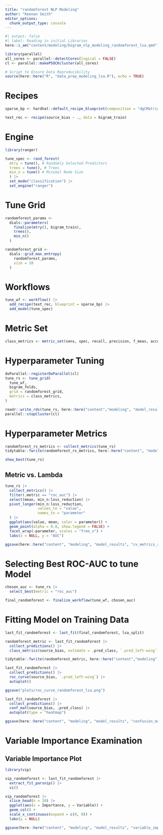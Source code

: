 ---
title: "randomforest NLP Modeling"
author: "Keenan Smith"
editor_options: 
  chunk_output_type: console
---

```{r}
#| output: false
#| label: Reading in initial Libraries
here::i_am("content/modeling/bigram_nlp_modeling_randomforest_lsa.qmd")

library(parallel)
all_cores <- parallel::detectCores(logical = FALSE)
cl <- parallel::makePSOCKcluster(all_cores)

# Script to Ensure Data Reproducibility
source(here::here("R", "data_prep_modeling_lsa.R"), echo = TRUE)
```

# Recipes

```{r}
sparse_bp <- hardhat::default_recipe_blueprint(composition = "dgCMatrix")

text_rec <- recipe(source_bias ~ ., data = bigram_train)
```

# Engine

```{r}
library(ranger)

tune_spec <- rand_forest(
  mtry = tune(), # Randomly Selected Predictors
  trees = tune(), # Trees
  min_n = tune() # Minimal Node Size
  ) |>
  set_mode("classification") |>
  set_engine("ranger")
```

# Tune Grid

```{r}
randomforest_params <- 
  dials::parameters(
    finalize(mtry(), bigram_train),
    trees(),
    min_n()
  )

randomforest_grid <- 
  dials::grid_max_entropy(
    randomforest_params, 
    size = 10
  )
```

# Workflows

```{r}
tune_wf <- workflow() |>
  add_recipe(text_rec, blueprint = sparse_bp) |>
  add_model(tune_spec)
```

# Metric Set

```{r}
class_metrics <- metric_set(sens, spec, recall, precision, f_meas, accuracy, roc_auc, pr_auc)
```

# Hyperparameter Tuning

```{r}
doParallel::registerDoParallel(cl)
tune_rs <- tune_grid(
  tune_wf,
  bigram_folds,
  grid = randomforest_grid,
  metrics = class_metrics,
)

readr::write_rds(tune_rs, here::here("content","modeling", "model_results", "tune_results_randomforest_lsa.rds"))
parallel::stopCluster(cl)
```

# Hyperparameter Metrics

```{r}
randomforest_rs_metrics <- collect_metrics(tune_rs)
tidytable::fwrite(randomforest_rs_metrics, here::here("content", "modeling", "model_results", "randomforest_rs_metrics_lsa_bigrams.csv"))

show_best(tune_rs)
```

## Metric vs. Lambda

```{r}
tune_rs |>
  collect_metrics() |>
  filter(.metric == "roc_auc") |>
  select(mean, min_n:loss_reduction) |>
  pivot_longer(min_n:loss_reduction,
               values_to = "value",
               names_to = "parameter"
  ) |>
  ggplot(aes(value, mean, color = parameter)) +
  geom_point(alpha = 0.8, show.legend = FALSE) +
  facet_wrap(~parameter, scales = "free_x") +
  labs(x = NULL, y = "AUC")

ggsave(here::here("content", "modeling", "model_results", "cv_metrics_randomforest_lsa.png"))
```

# Selecting Best ROC-AUC to tune Model

```{r}
chosen_auc <- tune_rs |>
  select_best(metric = "roc_auc")

final_randomforest <- finalize_workflow(tune_wf, chosen_auc)
```

# Fitting Model on Training Data

```{r}
last_fit_randomforest <- last_fit(final_randomforest, lsa_split)

randomforest_metric <- last_fit_randomforest |>
  collect_predictions() |>
  class_metrics(source_bias, estimate = .pred_class, `.pred_left-wing`)

tidytable::fwrite(randomforest_metric, here::here("content","modeling", "model_results", "randomforest_test_metrics_lsa.csv"))

last_fit_randomforest |>
  collect_predictions() |>
  roc_curve(source_bias, `.pred_left-wing`) |>
  autoplot()

ggsave("plots/roc_curve_randomforest_lsa.png")

last_fit_randomforest |>
  collect_predictions() |>
  conf_mat(source_bias, .pred_class) |>
  autoplot(type = "heatmap")

ggsave(here::here("content", "modeling", "model_results", "confusion_matrix_randomforest_lsa.png"))
```

# Variable Importance Examination

## Variable Importance Plot

```{r}
library(vip)

vip_randomforest <- last_fit_randomforest |>
  extract_fit_parsnip() |>
  vi()

vip_randomforest |>
  slice_head(n = 20) |>
  ggplot(aes(x = Importance, y = Variable)) +
  geom_col() +
  scale_x_continuous(expand = c(0, 0)) +
  labs(y = NULL)

ggsave(here::here("content", "modeling", "model_results", "variable_importance_plot_randomforest_lsa.png"))
```
